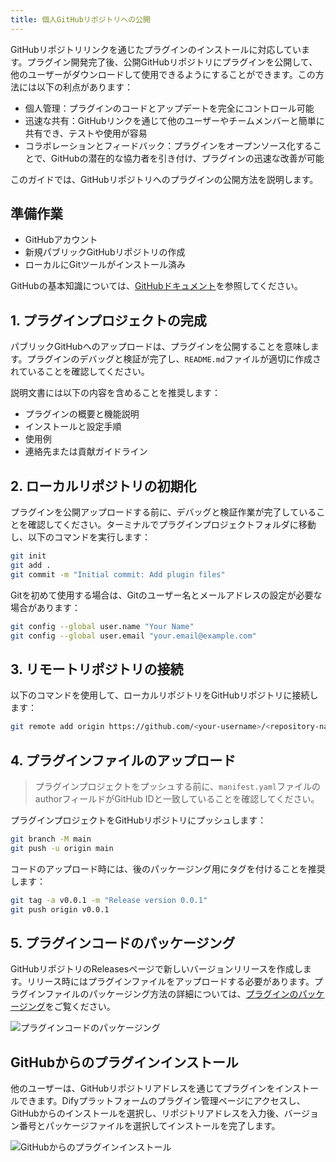 ```yaml
---
title: 個人GitHubリポジトリへの公開
---
```


GitHubリポジトリリンクを通じたプラグインのインストールに対応しています。プラグイン開発完了後、公開GitHubリポジトリにプラグインを公開して、他のユーザーがダウンロードして使用できるようにすることができます。この方法には以下の利点があります：

* 個人管理：プラグインのコードとアップデートを完全にコントロール可能
* 迅速な共有：GitHubリンクを通じて他のユーザーやチームメンバーと簡単に共有でき、テストや使用が容易
* コラボレーションとフィードバック：プラグインをオープンソース化することで、GitHubの潜在的な協力者を引き付け、プラグインの迅速な改善が可能

このガイドでは、GitHubリポジトリへのプラグインの公開方法を説明します。

## 準備作業

* GitHubアカウント
* 新規パブリックGitHubリポジトリの作成
* ローカルにGitツールがインストール済み

GitHubの基本知識については、[GitHubドキュメント](https://docs.github.com/en/repositories/creating-and-managing-repositories/creating-a-new-repository)を参照してください。

## 1. プラグインプロジェクトの完成

パブリックGitHubへのアップロードは、プラグインを公開することを意味します。プラグインのデバッグと検証が完了し、`README.md`ファイルが適切に作成されていることを確認してください。

説明文書には以下の内容を含めることを推奨します：

* プラグインの概要と機能説明
* インストールと設定手順
* 使用例
* 連絡先または貢献ガイドライン

## 2. ローカルリポジトリの初期化
プラグインを公開アップロードする前に、デバッグと検証作業が完了していることを確認してください。ターミナルでプラグインプロジェクトフォルダに移動し、以下のコマンドを実行します：

```bash
git init
git add .
git commit -m "Initial commit: Add plugin files"
```

Gitを初めて使用する場合は、Gitのユーザー名とメールアドレスの設定が必要な場合があります：

```bash
git config --global user.name "Your Name"
git config --global user.email "your.email@example.com"
```

## 3. リモートリポジトリの接続

以下のコマンドを使用して、ローカルリポジトリをGitHubリポジトリに接続します：

```bash
git remote add origin https://github.com/<your-username>/<repository-name>.git
```


## 4. プラグインファイルのアップロード

> プラグインプロジェクトをプッシュする前に、`manifest.yaml`ファイルのauthorフィールドがGitHub IDと一致していることを確認してください。

プラグインプロジェクトをGitHubリポジトリにプッシュします：

```bash
git branch -M main
git push -u origin main
```


コードのアップロード時には、後のパッケージング用にタグを付けることを推奨します：


```bash
git tag -a v0.0.1 -m "Release version 0.0.1"
git push origin v0.0.1
```

## 5. プラグインコードのパッケージング

GitHubリポジトリのReleasesページで新しいバージョンリリースを作成します。リリース時にはプラグインファイルをアップロードする必要があります。プラグインファイルのパッケージング方法の詳細については、[プラグインのパッケージング](/ja-jp/plugins/publish-plugins/package-plugin-file-and-publish)をご覧ください。

![プラグインコードのパッケージング](https://assets-docs.dify.ai/2025/01/de1d01614ade2214dba5f19eea682804.png)

## GitHubからのプラグインインストール

他のユーザーは、GitHubリポジトリアドレスを通じてプラグインをインストールできます。Difyプラットフォームのプラグイン管理ページにアクセスし、GitHubからのインストールを選択し、リポジトリアドレスを入力後、バージョン番号とパッケージファイルを選択してインストールを完了します。

![GitHubからのプラグインインストール](https://assets-docs.dify.ai/2025/01/7db779f2d581f1c55250e45a4f23d6fb.png)
